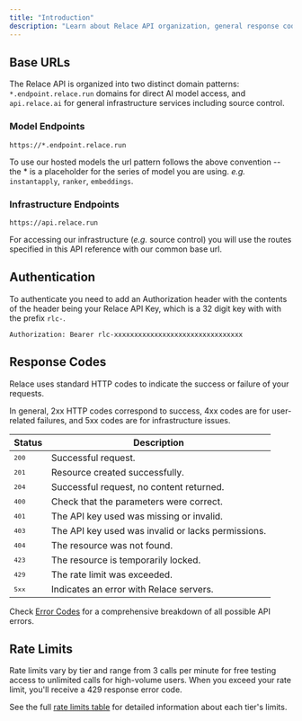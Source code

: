 ```yaml
---
title: "Introduction"
description: "Learn about Relace API organization, general response codes, and authentication strategies."
---
```


## Base URLs

The Relace API is organized into two distinct domain patterns: `*.endpoint.relace.run` domains for direct AI model access, and `api.relace.ai` for general infrastructure services including source control. 

### Model Endpoints
```
https://*.endpoint.relace.run
```
To use our hosted models the url pattern follows the above convention -- the * is a placeholder for the series of model you are using. *e.g.* `instantapply`, `ranker`, `embeddings`.

### Infrastructure Endpoints
```
https://api.relace.run
```
For accessing our infrastructure (*e.g.* source control) you will use the routes specified in this API reference with our common base url.

## Authentication

To authenticate you need to add an Authorization header with the contents of the header being your Relace API Key, which is a 32 digit key with with the prefix `rlc-`.

```
Authorization: Bearer rlc-xxxxxxxxxxxxxxxxxxxxxxxxxxxxxxxx
```

## Response Codes

Relace uses standard HTTP codes to indicate the success or failure of your requests.

In general, 2xx HTTP codes correspond to success, 4xx codes are for user-related failures, and 5xx codes are for infrastructure issues.

| Status | Description |
|--------|-------------|
| <small>`200`</small> | Successful request. |
| <small>`201`</small> | Resource created successfully. |
| <small>`204`</small> | Successful request, no content returned. |
| <small>`400`</small> | Check that the parameters were correct. |
| <small>`401`</small> | The API key used was missing or invalid. |
| <small>`403`</small> | The API key used was invalid or lacks permissions. |
| <small>`404`</small> | The resource was not found. |
| <small>`423`</small> | The resource is temporarily locked. |
| <small>`429`</small> | The rate limit was exceeded. |
| <small>`5xx`</small> | Indicates an error with Relace servers. |

Check [Error Codes](/api-reference/errors) for a comprehensive breakdown of all possible API errors.

## Rate Limits

Rate limits vary by tier and range from 3 calls per minute for free testing access to unlimited calls for high-volume users. When you exceed your rate limit, you'll receive a 429 response error code.

See the full [rate limits table](/docs/policies#rate-limits) for detailed information about each tier's limits.
